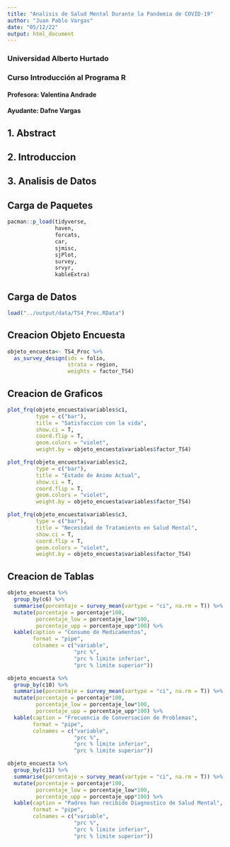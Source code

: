 ```yaml
---
title: "Analisis de Salud Mental Durante la Pandemia de COVID-19"
author: "Juan Pablo Vargas"
date: "05/12/22"
output: html_document
---
```

### Universidad Alberto Hurtado
### Curso Introducción al Programa R
#### Profesora: Valentina Andrade
#### Ayudante: Dafne Vargas



## 1. Abstract 




## 2. Introduccion




## 3. Analisis de Datos


## Carga de Paquetes 

```r
pacman::p_load(tidyverse,
               haven, 
               forcats,
               car,
               sjmisc,
               sjPlot,
               survey,
               srvyr,
               kableExtra)
```


## Carga de Datos

```r
load("../output/data/TS4_Proc.RData")
```


## Creacion Objeto Encuesta 

```r
objeto_encuesta<- TS4_Proc %>%
  as_survey_design(ids = folio,
                   strata = region,
                   weights = factor_TS4)
```


## Creacion de Graficos 


```r
plot_frq(objeto_encuesta$variables$c1,
         type = c("bar"),
         title = "Satisfaccion con la vida",
         show.ci = T,
         coord.flip = T,
         geom.colors = "violet",
         weight.by = objeto_encuesta$variables$factor_TS4)
```


```r
plot_frq(objeto_encuesta$variables$c2,
         type = c("bar"),
         title = "Estado de Animo Actual",
         show.ci = T,
         coord.flip = T,
         geom.colors = "violet",
         weight.by = objeto_encuesta$variables$factor_TS4)
```


```r
plot_frq(objeto_encuesta$variables$c3,
         type = c("bar"),
         title = "Necesidad de Tratamiento en Salud Mental",
         show.ci = T,
         coord.flip = T,
         geom.colors = "violet",
         weight.by = objeto_encuesta$variables$factor_TS4)
```


## Creacion de Tablas 

```r
objeto_encuesta %>%
  group_by(c6) %>%
  summarise(porcentaje = survey_mean(vartype = "ci", na.rm = T)) %>%
  mutate(porcentaje = porcentaje*100,
         porcentaje_low = porcentaje_low*100,
         porcentaje_upp = porcentaje_upp*100) %>%
  kable(caption = "Consumo de Medicamentos",
        format = "pipe",
        colnames = c("variable",
                     "prc %",
                     "prc % limite inferior",
                     "prc % limite superior"))
```


```r
objeto_encuesta %>%
  group_by(c10) %>%
  summarise(porcentaje = survey_mean(vartype = "ci", na.rm = T)) %>%
  mutate(porcentaje = porcentaje*100,
         porcentaje_low = porcentaje_low*100,
         porcentaje_upp = porcentaje_upp*100) %>%
  kable(caption = "Frecuencia de Conversacion de Problemas",
        format = "pipe",
        colnames = c("variable",
                     "prc %",
                     "prc % limite inferior",
                     "prc % limite superior"))
```


```r
objeto_encuesta %>%
  group_by(c11) %>%
  summarise(porcentaje = survey_mean(vartype = "ci", na.rm = T)) %>%
  mutate(porcentaje = porcentaje*100,
         porcentaje_low = porcentaje_low*100,
         porcentaje_upp = porcentaje_upp*100) %>%
  kable(caption = "Padres han recibido Diagnostico de Salud Mental",
        format = "pipe",
        colnames = c("variable",
                     "prc %",
                     "prc % limite inferior",
                     "prc % limite superior"))
```






